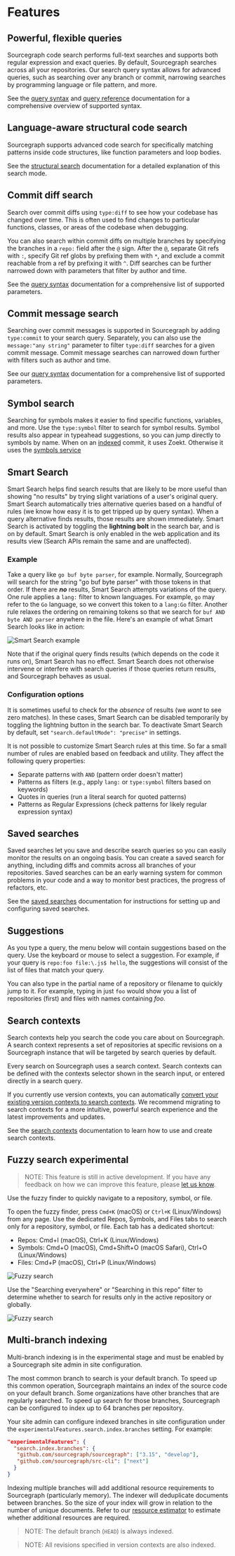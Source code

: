 # Features

## Powerful, flexible queries

Sourcegraph code search performs full-text searches and supports both regular expression and exact queries. By default, Sourcegraph searches across all your repositories. Our search query syntax allows for advanced queries, such as searching over any branch or commit, narrowing searches by programming language or file pattern, and more.

See the [query syntax](/code_search/reference/queries) and [query reference](https://docs.sourcegraph.com/code_search/reference/language) documentation for a comprehensive overview of supported syntax.

## Language-aware structural code search

Sourcegraph supports advanced code search for specifically matching patterns inside code structures, like function parameters and loop bodies.

See the [structural search](/code_search/reference/structural) documentation for a detailed explanation of this search mode.

## Commit diff search

Search over commit diffs using `type:diff` to see how your codebase has changed over time. This is often used to find changes to particular functions, classes, or areas of the codebase when debugging.

You can also search within commit diffs on multiple branches by specifying the branches in a `repo:` field after the `@` sign. After the `@`, separate Git refs with `:`, specify Git ref globs by prefixing them with `*`, and exclude a commit reachable from a ref by prefixing it with `^`. Diff searches can be further narrowed down with parameters that filter by author and time.

See the [query syntax](/code_search/reference/queries#keywords-diff-and-commit-searches-only) documentation for a comprehensive list of supported parameters.

## Commit message search

Searching over commit messages is supported in Sourcegraph by adding `type:commit` to your search query. Separately, you can also use the `message:"any string"` parameter to filter `type:diff` searches for a given commit message. Commit message searches can narrowed down further with filters such as author and time.

See our [query syntax](/code_search/reference/queries#diff-and-commit-searches-only) documentation for a comprehensive list of supported parameters.

## Symbol search

Searching for symbols makes it easier to find specific functions, variables, and more. Use the `type:symbol` filter to search for symbol results. Symbol results also appear in typeahead suggestions, so you can jump directly to symbols by name. When on an [indexed](/admin/search#indexed-search) commit, it uses Zoekt. Otherwise it uses the [symbols service](/code_navigation/explanations/features#symbol-search)

## Smart Search

Smart Search helps find search results that are likely to be more useful than showing "no results" by trying slight variations of a user's original query. Smart Search automatically tries alternative queries based on a handful of rules (we know how easy it is to get tripped up by query syntax). When a query alternative finds results, those results are shown immediately. Smart Search is activated by toggling the **lightning bolt** in the search bar, and is on by default. Smart Search is only enabled in the web application and its results view (Search APIs remain the same and are unaffected).

### Example

Take a query like `go buf byte parser`, for example. Normally, Sourcegraph will search for the string "go buf byte parser" with those tokens in that order. If there are **_no_** results, Smart Search attempts variations of the query. One rule applies a `lang:` filter to known languages. For example, `go` may refer to the `Go` language, so we convert this token to a `lang:Go` filter. Another rule relaxes the ordering on remaining tokens so that we search for `buf AND byte AND parser` anywhere in the file. Here's an example of what Smart Search looks like in action:

<img src="https://storage.googleapis.com/sourcegraph-assets/about.sourcegraph.com/blog/2022/smart-search-example.png" alt="Smart Search example"/>

<br />

Note that if the original query finds results (which depends on the code it runs on), Smart Search has no effect. Smart Search does not otherwise intervene or interfere with search queries if those queries return results, and Sourcegraph behaves as usual.

### Configuration options

It is sometimes useful to check for the _absence_ of results (we _want_ to see zero matches). In these cases, Smart Search can be disabled temporarily by toggling the lightning button in the search bar. To deactivate Smart Search by default, set `"search.defaultMode": "precise"` in settings.

It is not possible to customize Smart Search rules at this time. So far a small number of rules are enabled based on feedback and utility. They affect the following query properties:

- Separate patterns with `AND` (pattern order doesn't matter)
- Patterns as filters (e.g., apply `lang:` or `type:symbol`  filters based on keywords)
- Quotes in queries (run a literal search for quoted patterns)
- Patterns as Regular Expressions (check patterns for likely regular expression syntax)

## Saved searches

Saved searches let you save and describe search queries so you can easily monitor the results on an ongoing basis. You can create a saved search for anything, including diffs and commits across all branches of your repositories. Saved searches can be an early warning system for common problems in your code and a way to monitor best practices, the progress of refactors, etc.

See the [saved searches](/code_search/how-to/saved_searches) documentation for instructions for setting up and configuring saved searches.

## Suggestions

As you type a query, the menu below will contain suggestions based on the query. Use the keyboard or mouse to select a suggestion. For example, if your query is `repo:foo file:\.js$ hello`, the suggestions will consist of the list of files that match your query.

You can also type in the partial name of a repository or filename to quickly jump to it. For example, typing in just `foo` would show you a list of repositories (first) and files with names containing _foo_.

## Search contexts

Search contexts help you search the code you care about on Sourcegraph. A search context represents a set of repositories at specific revisions on a Sourcegraph instance that will be targeted by search queries by default.

Every search on Sourcegraph uses a search context. Search contexts can be defined with the contexts selector shown in the search input, or entered directly in a search query.

If you currently use version contexts, you can automatically [convert your existing version contexts to search contexts](/admin/how-to/converting-version-contexts-to-search-contexts). We recommend migrating to search contexts for a more intuitive, powerful search experience and the latest improvements and updates.

See the [search contexts](/code_search/how-to/search_contexts) documentation to learn how to use and create search contexts.

## Fuzzy search <span class="badge badge-primary">experimental</span>

> NOTE: This feature is still in active development. If you have any feedback on how we can improve this feature, please [let us know](https://github.com/sourcegraph/sourcegraph/discussions/42874).

Use the fuzzy finder to quickly navigate to a repository, symbol, or file.

To open the fuzzy finder, press `Cmd+K` (macOS) or `Ctrl+K` (Linux/Windows) from any page. Use the dedicated Repos, Symbols, and Files tabs to search only for a repository, symbol, or file. Each tab has a dedicated shortcut:

- Repos: Cmd+I (macOS), Ctrl+K (Linux/Windows)
- Symbols: Cmd+O (macOS), Cmd+Shift+O (macOS Safari), Ctrl+O (Linux/Windows)
- Files: Cmd+P (macOS), Ctrl+P (Linux/Windows)

<img src="https://storage.googleapis.com/sourcegraph-assets/Fuzzy%20Finder%20-%20All.png" alt="Fuzzy search" />

Use the "Searching everywhere" or "Searching in this repo" filter to determine whether to search for results only in the active repository or globally.

<img src="https://storage.googleapis.com/sourcegraph-assets/Fuzzy%20Finder%20-%20Search%20Scope.png" alt="Fuzzy search" />

## Multi-branch indexing

<Callout type="note" title="Experimental"> Multi-branch indexing is in the experimental stage and must be enabled by a Sourcegraph site admin in site configuration.</Callout>

The most common branch to search is your default branch. To speed up this common operation, Sourcegraph maintains an index of the source code on your default branch. Some organizations have other branches that are regularly searched. To speed up search for those branches, Sourcegraph can be configured to index up to 64 branches per repository.

Your site admin can configure indexed branches in site configuration under the `experimentalFeatures.search.index.branches` setting. For example:

``` json
"experimentalFeatures": {
  "search.index.branches": {
   "github.com/sourcegraph/sourcegraph": ["3.15", "develop"],
   "github.com/sourcegraph/src-cli": ["next"]
  }
}
```

Indexing multiple branches will add additional resource requirements to Sourcegraph (particularly memory). The indexer will deduplicate documents between branches. So the size of your index will grow in relation to the number of unique documents. Refer to our [resource estimator](https://docs.sourcegraph.com/admin/deploy/resource_estimator) to estimate whether additional resources are required.

> NOTE: The default branch (`HEAD`) is always indexed.

> NOTE: All revisions specified in version contexts are also indexed.
